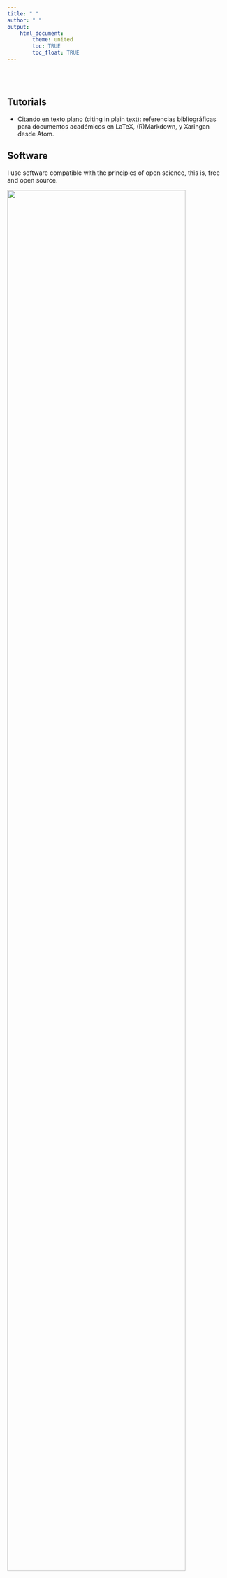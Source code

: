 ```yaml
---
title: " "
author: " "
output: 
    html_document:
        theme: united
        toc: TRUE
        toc_float: TRUE
---
```


<br/>
<br/>

## Tutorials

- [Citando en texto plano](citando-plano.html) (citing in plain text): referencias bibliográficas para documentos académicos en LaTeX, (R)Markdown, y Xaringan desde Atom.  


## Software

I use software compatible with the principles of open science, this is, free and open source.

<img src="images/logos.png" style="width:90%" align="left">

<br clear="all" />

---


- My operating system is Linux, I use [Ubuntu](https://www.ubuntu.com/) with Gnome-[Cairo Dock](http://glx-dock.org/). A lot of freedom for customization  ... and looks great.

- For general statistical analysis and reporting I work in [R](https://cran.r-project.org/), using packages for data science from [Tidyverse](https://www.tidyverse.org/).

- For more specific analysis: I use [lme4](https://cran.r-project.org/web/packages/lme4/index.html) for multilevel models and [Lavaan](http://lavaan.ugent.be/) for SEM.
- I also use R's reproducibility tools as [Knitr](https://yihui.name/knitr/) & Rmarkdown ... before I used to be a fan of LaTeX, but the simplicity and efficiency of Markdown seems unbeatable, even for presentations with tools such as [remark](https://remarkjs.com/) & [Xaringan](https://slides.yihui.name/xaringan/) .
- For writing (and almost for everything so far) I use [Atom](https://atom.io/) editor. Just great, and smooth with Git/Github. 

## Open Science

- [Open Science Framework](https://osf.io/)

- [SocArxive](https://socopen.org/welcome/), the open achive of the social sciences

- [The Berkeley Initiative for Transparency in the Social Sciences](https://www.bitss.org/)


## Following people

- [Kieran Healy](https://kieranhealy.org/)
- [Yihui Xie](https://github.com/yihui)
- [Leslie McCall](https://www.gc.cuny.edu/stonecenter/Leslie-McCall)


## Miscellaneous
- Robert Mitchell's guide to buid rmarkownwebsite: [link](http://robertmitchellv.com/blog-building-site-with-rmarkdown.html)
